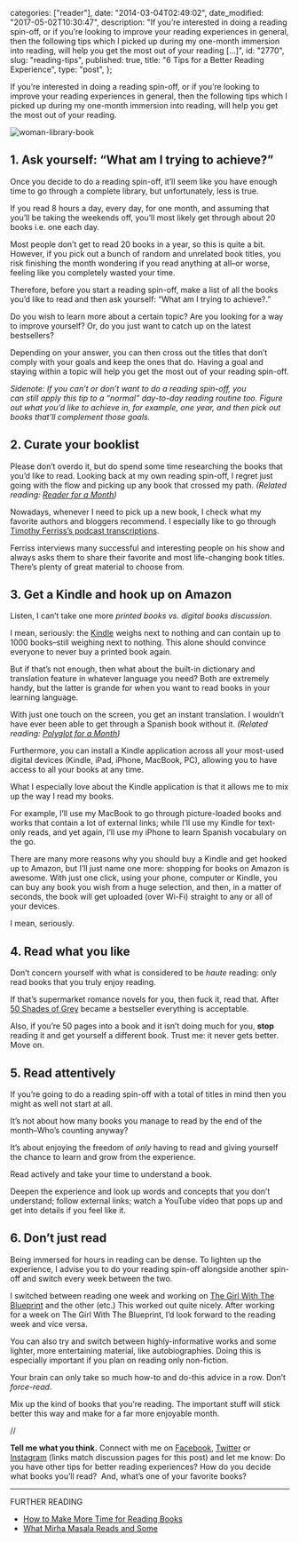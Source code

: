 
  categories: ["reader"],
  date: "2014-03-04T02:49:02",
  date_modified: "2017-05-02T10:30:47",
  description:
    "If you’re interested in doing a reading spin-off, or if you’re looking to improve your reading experiences in general, then the following tips which I picked up during my one-month immersion into reading, will help you get the most out of your reading […]",
  id: "2770",
  slug: "reading-tips",
  published: true,
  title: "6 Tips for a Better Reading Experience",
  type: "post",
};


If you’re interested in doing a reading spin-off, or if you’re looking to improve your reading experiences in general, then the following tips which I picked up during my one-month immersion into reading, will help you get the most out of your reading.

![woman-library-book](/pages/tsop/posts/reading-tips/woman-library-book_1.jpg)

## 1. Ask yourself: “What am I trying to achieve?”

Once you decide to do a reading spin-off, it’ll seem like you have enough time to go through a complete library, but unfortunately, less is true.

If you read 8 hours a day, every day, for one month, and assuming that you’ll be taking the weekends off, you’ll most likely get through about 20 books i.e. one each day.

Most people don’t get to read 20 books in a year, so this is quite a bit. However, if you pick out a bunch of random and unrelated book titles, you risk finishing the month wondering if you read anything at all–or worse, feeling like you completely wasted your time.

Therefore, before you start a reading spin-off, make a list of all the books you’d like to read and then ask yourself: “What am I trying to achieve?.”

Do you wish to learn more about a certain topic? Are you looking for a way to improve yourself? Or, do you just want to catch up on the latest bestsellers?

Depending on your answer, you can then cross out the titles that don’t comply with your goals and keep the ones that do. Having a goal and staying within a topic will help you get the most out of your reading spin-off.

_Sidenote: If you can’t or don’t want to do a reading spin-off, you can still apply this tip to a “normal” day-to-day reading routine too. Figure out what you’d like to achieve in, for example, one year, and then pick out books that’ll complement those goals._

## 2. Curate your booklist

Please don’t overdo it, but do spend some time researching the books that you’d like to read. Looking back at my own reading spin-off, I regret just going with the flow and picking up any book that crossed my path. *(Related reading: [Reader for a Month](/tsop/posts/reader-month/))*

Nowadays, whenever I need to pick up a new book, I check what my favorite authors and bloggers recommend. I especially like to go through [Timothy Ferriss’s podcast transcriptions](http://fourhourworkweek.com/podcast/).

Ferriss interviews many successful and interesting people on his show and always asks them to share their favorite and most life-changing book titles. There’s plenty of great material to choose from.

## 3. Get a Kindle and hook up on Amazon

Listen, I can’t take one more _printed books vs. digital books discussion_.

I mean, seriously: the [Kindle](http://amzn.to/1GZr5aU) weighs next to nothing and can contain up to 1000 books–still weighing next to nothing. This alone should convince everyone to never buy a printed book again.

But if that’s not enough, then what about the built-in dictionary and translation feature in whatever language you need? Both are extremely handy, but the latter is grande for when you want to read books in your learning language.

With just one touch on the screen, you get an instant translation. I wouldn’t have ever been able to get through a Spanish book without it. _(Related reading: [Polyglot for a Month](/tsop/posts/polyglot-month/))_

Furthermore, you can install a Kindle application across all your most-used digital devices (Kindle, iPad, iPhone, MacBook, PC), allowing you to have access to all your books at any time.

What I especially love about the Kindle application is that it allows me to mix up the way I read my books.

For example, I’ll use my MacBook to go through picture-loaded books and works that contain a lot of external links; while I’ll use my Kindle for text-only reads, and yet again, I’ll use my iPhone to learn Spanish vocabulary on the go.

There are many more reasons why you should buy a Kindle and get hooked up to Amazon, but I’ll just name one more: shopping for books on Amazon is awesome. With just one click, using your phone, computer or Kindle, you can buy any book you wish from a huge selection, and then, in a matter of seconds, the book will get uploaded (over Wi-Fi) straight to any or all of your devices.

I mean, seriously.

## 4. Read what you like

Don’t concern yourself with what is considered to be _haute_ reading: only read books that you truly enjoy reading.

If that’s supermarket romance novels for you, then fuck it, read that. After [50 Shades of Grey](http://amzn.to/1JvkvtY) became a bestseller everything is acceptable.

Also, if you’re 50 pages into a book and it isn’t doing much for you, **stop** reading it and get yourself a different book. Trust me: it never gets better. Move on.

## 5. Read attentively

If you’re going to do a reading spin-off with a total of titles in mind then you might as well not start at all.

It’s not about how many books you manage to read by the end of the month–Who’s counting anyway?

It’s about enjoying the freedom of _only_ having to read and giving yourself the chance to learn and grow from the experience.

Read actively and take your time to understand a book.

Deepen the experience and look up words and concepts that you don’t understand; follow external links; watch a YouTube video that pops up and get into details if you feel like it.

## 6. Don’t just read

Being immersed for hours in reading can be dense. To lighten up the experience, I advise you to do your reading spin-off alongside another spin-off and switch every week between the two.

I switched between reading one week and working on [The Girl With The Blueprint](http://www.thegirlwiththeblueprint.com) and the other (etc.) This worked out quite nicely. After working for a week on The Girl With The Blueprint, I’d look forward to the reading week and vice versa.

You can also try and switch between highly-informative works and some lighter, more entertaining material, like autobiographies. Doing this is especially important if you plan on reading only non-fiction.

Your brain can only take so much how-to and do-this advice in a row. Don’t _force-read_.

Mix up the kind of books that you’re reading. The important stuff will stick better this way and make for a far more enjoyable month.

//

**Tell me what you think.** Connect with me on [Facebook](https://www.facebook.com/thespinoffproject/photos/a.909992835699269.1073741836.443190319046192/912096738822212/), [Twitter](https://twitter.com/mirhamasala/status/576573481158070272) or [Instagram](https://instagram.com/p/0Nj8GiEyFe/) (links match discussion pages for this post) and let me know: Do you have other tips for better reading experiences? How do you decide what books you’ll read?  And, what’s one of your favorite books?

---

FURTHER READING

- [How to Make More Time for Reading Books](/tsop/posts/reading-time/)
- [What Mirha Masala Reads and Some](/tsop/posts/reading-habits/)
